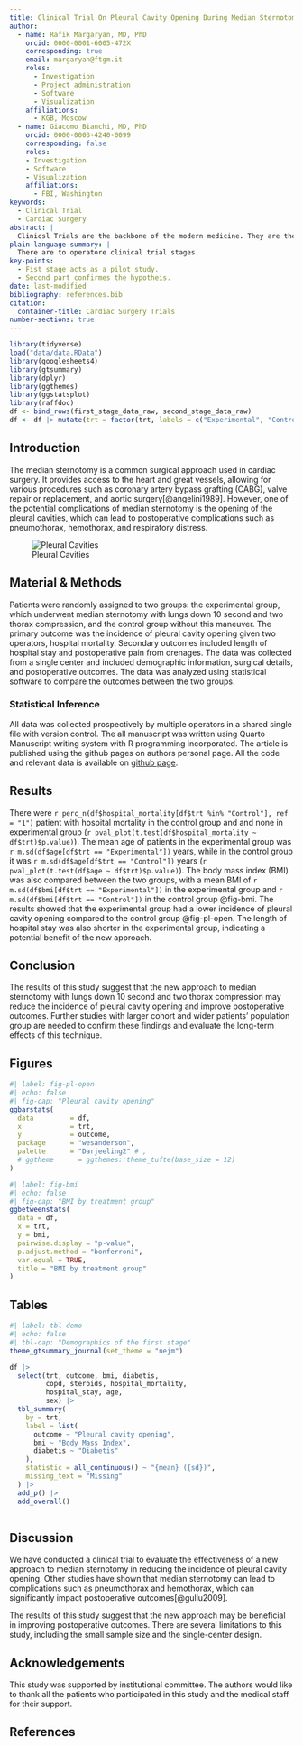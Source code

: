 ```yaml
---
title: Clinical Trial On Pleural Cavity Opening During Median Sternotomy
author:
  - name: Rafik Margaryan, MD, PhD
    orcid: 0000-0001-6005-472X
    corresponding: true
    email: margaryan@ftgm.it
    roles:
      - Investigation
      - Project administration
      - Software
      - Visualization
    affiliations:
      - KGB, Moscow
  - name: Giacomo Bianchi, MD, PhD
    orcid: 0000-0003-4240-0099
    corresponding: false
    roles: 
    - Investigation
    - Software
    - Visualization
    affiliations:
      - FBI, Washington
keywords:
  - Clinical Trial
  - Cardiac Surgery
abstract: |
  Clinicsl Trials are the backbone of the modern medicine. They are the only way to test securly a hypothesis and to put out an evidence based medicine. In this paper we will discuss the first and second stage of a clinical trial on how to make sternotomy without opening plerual cavities. 
plain-language-summary: |
  There are to operatore clinical trial stages. 
key-points:
  - Fist stage acts as a pilot study. 
  - Second part confirmes the hypotheis.
date: last-modified
bibliography: references.bib
citation:
  container-title: Cardiac Surgery Trials
number-sections: true
---
```


```r
library(tidyverse)
load("data/data.RData")
library(googlesheets4)
library(gtsummary)
library(dplyr)
library(ggthemes)
library(ggstatsplot)
library(raffdoc)
df <- bind_rows(first_stage_data_raw, second_stage_data_raw)
df <- df |> mutate(trt = factor(trt, labels = c("Experimental", "Control")))
```

## Introduction

The median sternotomy is a common surgical approach used in cardiac surgery. It provides access to the heart and great vessels, allowing for various procedures such as coronary artery bypass grafting (CABG), valve repair or replacement, and aortic surgery[@angelini1989]. However, one of the potential complications of median sternotomy is the opening of the pleural cavities, which can lead to postoperative complications such as pneumothorax, hemothorax, and respiratory distress.

![Pleural Cavities](images/pleural_cavities.png)

## Material & Methods {#sec-data-methods}

Patients were randomly assigned to two groups: the experimental group, which underwent median sternotomy with lungs down 10 second and two thorax compression, and the control group without this maneuver. The primary outcome was the incidence of pleural cavity opening given two operators, hospital mortality. Secondary outcomes included length of hospital stay and postoperative pain from drenages. The data was collected from a single center and included demographic information, surgical details, and postoperative outcomes. The data was analyzed using statistical software to compare the outcomes between the two groups.

### Statistical Inference

All data was collected prospectively by multiple operators in a shared single file with version control. The all manuscript was written using Quarto Manuscript writing system with R programming incorporated. The article is published using the github pages on authors personal page. All the code and relevant data is available on [github page](https://github.com/raffdoc/manuscript-template).

## Results

There were `r perc_n(df$hospital_mortality[df$trt %in% "Control"], ref = "1")` patient with hospital mortality in the control group and and none in experimental group (`r pval_plot(t.test(df$hospital_mortality ~ df$trt)$p.value)`). The mean age of patients in the experimental group was `r m.sd(df$age[df$trt == "Experimental"])` years, while in the control group it was `r m.sd(df$age[df$trt == "Control"])` years (`r pval_plot(t.test(df$age ~ df$trt)$p.value)`). The body mass index (BMI) was also compared between the two groups, with a mean BMI of `r m.sd(df$bmi[df$trt == "Experimental"])` in the experimental group and `r m.sd(df$bmi[df$trt == "Control"])` in the control group @fig-bmi. The results showed that the experimental group had a lower incidence of pleural cavity opening compared to the control group @fig-pl-open. The length of hospital stay was also shorter in the experimental group, indicating a potential benefit of the new approach.

## Conclusion

The results of this study suggest that the new approach to median sternotomy with lungs down 10 second and two thorax compression may reduce the incidence of pleural cavity opening and improve postoperative outcomes. Further studies with larger cohort and wider patients' population group are needed to confirm these findings and evaluate the long-term effects of this technique.

## Figures

```r
#| label: fig-pl-open
#| echo: false
#| fig-cap: "Pleural cavity opening"
ggbarstats(
  data         = df,
  x            = trt,
  y            = outcome,
  package      = "wesanderson",
  palette      = "Darjeeling2" # ,
  # ggtheme      = ggthemes::theme_tufte(base_size = 12)
)

```

```r
#| label: fig-bmi
#| echo: false
#| fig-cap: "BMI by treatment group"
ggbetweenstats(
  data = df,
  x = trt,
  y = bmi,
  pairwise.display = "p-value",
  p.adjust.method = "bonferroni",
  var.equal = TRUE,
  title = "BMI by treatment group"
)
```

## Tables

```r
#| label: tbl-demo
#| echo: false
#| tbl-cap: "Demographics of the first stage"
theme_gtsummary_journal(set_theme = "nejm")

df |>
  select(trt, outcome, bmi, diabetis, 
         copd, steroids, hospital_mortality,
         hospital_stay, age,
         sex) |>
  tbl_summary(
    by = trt,
    label = list(
      outcome ~ "Pleural cavity opening",
      bmi ~ "Body Mass Index",
      diabetis ~ "Diabetis"
    ),
    statistic = all_continuous() ~ "{mean} ({sd})",
    missing_text = "Missing"
  ) |>
  add_p() |>
  add_overall()
  
```

## Discussion

We have conducted a clinical trial to evaluate the effectiveness of a new approach to median sternotomy in reducing the incidence of pleural cavity opening. Other studies have shown that median sternotomy can lead to complications such as pneumothorax and hemothorax, which can significantly impact postoperative outcomes[@gullu2009].

The results of this study suggest that the new approach may be beneficial in improving postoperative outcomes. There are several limitations to this study, including the small sample size and the single-center design.

## Acknowledgements

This study was supported by institutional committee. The authors would like to thank all the patients who participated in this study and the medical staff for their support.

## References {.unnumbered}

::: {#refs}
:::
